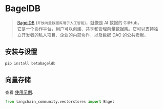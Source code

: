 # BagelDB

> [BagelDB](https://www.bageldb.ai/) (`开放向量数据库用于人工智能`)，就像是 AI 数据的 GitHub。  
它是一个协作平台，用户可以创建、共享和管理向量数据集。它可以支持独立开发者的私人项目、企业的内部协作，以及数据 DAO 的公共贡献。

## 安装与设置

```bash
pip install betabageldb
```

## 向量存储

查看 [使用示例](/docs/integrations/vectorstores/bageldb).

```python
from langchain_community.vectorstores import Bagel
```